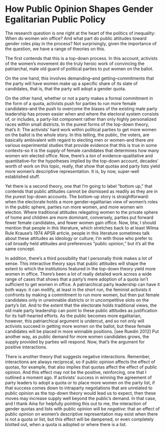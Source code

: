 # How Public Opinion Shapes Gender Egalitarian Public Policy

The research question is one right at the heart of the politics of inequality: When do women win office? And what part do public attitudes toward gender roles play in the process?
Not surprisingly, given the importance of the question, we have a range of theories on this.

The first contends that this is a top-down process.
In this account, activists of the women's movement do the truly heroic work of convincing the patriarchal, male old guard of political parties to put women on the ballot.

On the one hand, this involves demanding--and getting--commitments that the party will have women make up a specific share of its slate of candidates, that is, that the party will adopt a gender quota.

On the other hand, whether or not a party makes a formal commitment in the form of a quota, activists push for parties to run more female candidates--and the push to overcome the biases of the existing male party leadership has proven easier when and where the electoral system consists of, or includes, a party-list component rather than only highly personalized races within small districts.
In the purest forms of the top-down theory, that's it: The activists' hard work within political parties to get more women on the ballot is the whole story.
In this telling, the public, the voters, are basically ambivalent with regard to electing men or women--and there *are* various experimental studies that provide evidence that this is true in some contexts--so it is the *supply* of female candidates that determines how many women win elected office.
Now, there's a *ton* of evidence--qualitative and quantitative--for the hypotheses implied by the top-down account, decades' worth of work on this topic, really, that show that quotas and party lists yield more women's descriptive representation.
It is, by now, super-well established stuff.

Yet there is a second theory, one that I'm going to label "bottom up," that contends that public attitudes cannot be dismissed as readily as they are in the purest top-down accounts.
The bottom-up story is straightforward: when the electorate holds a more gender-egalitarian view of women's roles in the public sphere, parties run more women, and more women win election.
Where traditional attitudes relegating women to the private sphere of home and children are more dominant, conversely, parties put forward fewer female candidates, and fewer women gain office.
Now, btw, I should mention that people in *this* literature, which stretches back to at least Wilma Rule Krause’s 1974 APSR article, people in this literature sometimes talk about these attitudes as ideology or culture; I'm with those who prefer to call broadly held attitudes and preferences "public opinion," but it’s all the same concept.

In addition, there’s a third possibility that I personally think makes a lot of sense.
This interactive theory says that public attitudes will shape the extent to which the institutions featured in the top-down theory yield more women in office.
There's been a lot of really detailed work across a wide range of cases that shows that a party's mere adoption of a quota isn't sufficient to get women in office.
A patriarchical party leadership can have it both ways: it can mollify, at least in the short run, the feminist activists it confronts by making a commitment to run more women, but then put female candidates only in unwinnable districts or in uncompetitive slots on the party's list.
And to the extent that the electorate holds traditional views, the old male party leadership can point to these public attitudes as justification for its half-hearted efforts.
As the public becomes more egalitarian, however, this patriarchical argument is undercut, and so not only will activists succeed in getting more women on the ballot, but these female candidates will be placed in more winnable positions. [see Ruedin 2012]
Put another way, as public demand for more women candidates grows, the supply provided by parties will respond.
Now, that's the argument for positive interactions.

There is another theory that suggests negative interactions.
Remember, interactions are always reciprocal, so if public opinion affects the effect of quotas, for example, that also implies that quotas affect the effect of public opinion.
And this effect may not be the positive, reinforcing, one that I outlined a moment ago.
If activists' success in winning the agreement of party leaders to adopt a quota or to place more women on the party list, if that success comes down to intraparty negotiations that are unrelated to public opinion as the top-down theory would lead us to expect, then these moves may increase supply well beyond the public's demand.
In that case, and I thank Aina for helpfully pointing this out to me, the interaction of gender quotas and lists with public opinion will be *negative*: that an effect of public opinion on women's descriptive representation may exist when there is not a quota or list, but this effect will be dampened, or even completely blotted out, when a quota is adopted or where there is a list.